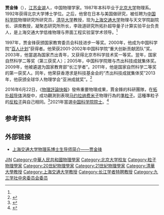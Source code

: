 '''贾金锋'''（{{bd|1966年|3月||}}），[[江苏|江苏]][[金湖|金湖]]人，中国物理学家。1987年本科毕业于[[北京大学|北京大学]]物理系。1992年获得北京大学博士学位。之后，他曾在日本与美国做研究，被任聘为[[中国科学院|中国科学院]]物理研究所研究员，[[清华大学|清华大学]]教授，现为[[上海交通大学|上海交通大学]]物理与天文学院副院长、讲席教授，凝聚态研究所所长，李政道研究所拓扑超导量子计算实验平台负责人，是上海交通大学低维物理与界面工程实验室学术领导。<ref name=Jia/>

1997年，贾金锋获颁国家教育委员会科技进步一等奖。2000年，他成为中国科学院“[[百人计划|百人计划]]”获得者。他荣获2001-2002年中国科学院“重大创新贡献团队”奖。2003年，他當選為国家杰出青年，又获得北京市科学技术奖一等奖。翌年，国家自然科学二等奖（第三获奖人）；2005年，中国科学院赠与杰出科技成就集体奖。2009年，他被遴選为国家教育部“长江学者”。2011年，他是国家自然科学二等奖的第一获奖人。同年，他荣获香港求是科技基金会的“杰出科技成就集体奖”2013年，他获颁全球华人物理学会“亚洲成就奖”。<ref name=Jia>{{cite web | url =http://www.physics.sjtu.edu.cn/jfjia | title =贾金锋 教授 | publisher =上海交通大学物理与天文系 | access-date =2016-06-22 | archive-date =2021-01-28 | archive-url =https://web.archive.org/web/20210128123309/https://www.physics.sjtu.edu.cn/jfjia | dead-url =no }}</ref>

2016年6月22日，《[[物理評論快報|物理評論快報]]》發佈重要物理成果，賈金鋒的科研團隊，在[[超导体|拓扑超导体]]涡旋中，成功觀測到表現[[马约拉纳费米子|马约拉纳费米子]]物理行為的[[準粒子|準粒子]]。這種準粒子的[[反粒子|反粒子]]與自己相同。<ref>{{cite web|url=http://www.guancha.cn/Science/2016_06_22_365052_s.shtml|title=上海交大科研团队捕获马约拉纳费米子 造量子计算机的完美选择之一|publisher=观察者网|date=2016-06-22|accessdate=2016-06-22|archive-date=2016-06-27|archive-url=https://web.archive.org/web/20160627110028/http://www.guancha.cn/Science/2016_06_22_365052_s.shtml|dead-url=no}}</ref>2021年當選[[中国科学院院士|中国科学院院士]]。<ref>{{cite news |title=重磅！刚刚，上海交大院士+4 |url=https://news.sina.com.cn/c/2021-11-18/doc-iktzqtyu8058354.shtml |accessdate=2021-11-19 |archive-date=2021-11-19 |archive-url=https://web.archive.org/web/20211119122344/https://news.sina.com.cn/c/2021-11-18/doc-iktzqtyu8058354.shtml |dead-url=no }}</ref>

== 参考资料 ==
{{reflist}}

== 外部链接 ==
* [http://kaobo.koolearn.com/20131211/788846.html 上海交通大学物理系博士生导师简介——贾金锋] {{Wayback|url=http://kaobo.koolearn.com/20131211/788846.html |date=20170305005213 }}
{{中国科学院技术科学部院士}}
{{2009年度“长江学者奖励计划”特聘教授}}
{{Authority control}}
{{DEFAULTSORT:Jia贾}}
[[Category:贾姓|JIN]]
[[Category:中華人民共和國物理學家|Category:中華人民共和國物理學家]]
[[Category:北京大学校友|Category:北京大学校友]]
[[Category:粒子物理學家|Category:粒子物理學家]]
[[Category:20世紀物理學家|Category:20世紀物理學家]]
[[Category:21世紀物理學家|Category:21世紀物理學家]]
[[Category:清華大學教授|Category:清華大學教授]]
[[Category:上海交通大学教授|Category:上海交通大学教授]]
[[Category:长江学者特聘教授|Category:长江学者特聘教授]]
[[Category:九三学社中央委员会委员|Category:九三学社中央委员会委员]]